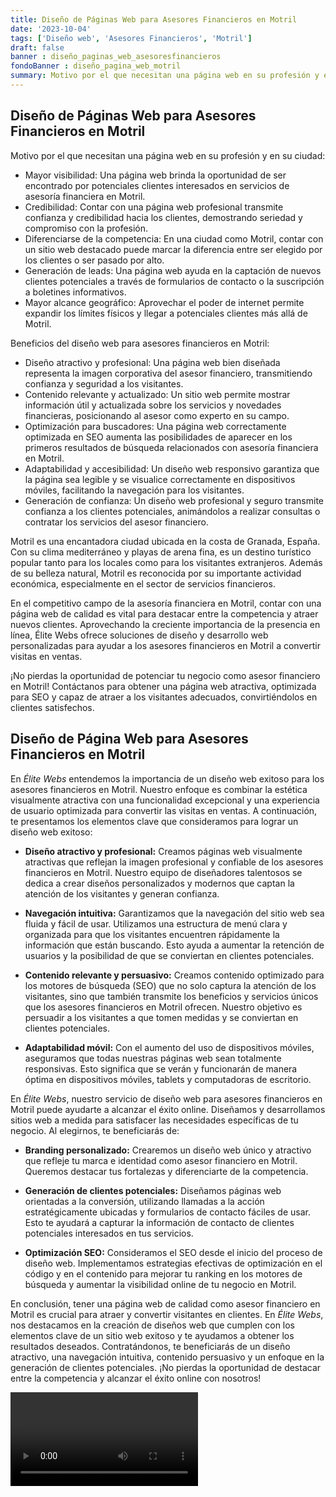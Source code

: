```yaml
---
title: Diseño de Páginas Web para Asesores Financieros en Motril
date: '2023-10-04'
tags: ['Diseño web', 'Asesores Financieros', 'Motril']
draft: false
banner : diseño_paginas_web_asesoresfinancieros
fondoBanner : diseño_pagina_web_motril
summary: Motivo por el que necesitan una página web en su profesión y en su ciudad
---
```


## Diseño de Páginas Web para Asesores Financieros en Motril

Motivo por el que necesitan una página web en su profesión y en su ciudad:

- Mayor visibilidad: Una página web brinda la oportunidad de ser encontrado por potenciales clientes interesados en servicios de asesoría financiera en Motril.
- Credibilidad: Contar con una página web profesional transmite confianza y credibilidad hacia los clientes, demostrando seriedad y compromiso con la profesión.
- Diferenciarse de la competencia: En una ciudad como Motril, contar con un sitio web destacado puede marcar la diferencia entre ser elegido por los clientes o ser pasado por alto.
- Generación de leads: Una página web ayuda en la captación de nuevos clientes potenciales a través de formularios de contacto o la suscripción a boletines informativos.
- Mayor alcance geográfico: Aprovechar el poder de internet permite expandir los límites físicos y llegar a potenciales clientes más allá de Motril.

Beneficios del diseño web para asesores financieros en Motril:

- Diseño atractivo y profesional: Una página web bien diseñada representa la imagen corporativa del asesor financiero, transmitiendo confianza y seguridad a los visitantes.
- Contenido relevante y actualizado: Un sitio web permite mostrar información útil y actualizada sobre los servicios y novedades financieras, posicionando al asesor como experto en su campo.
- Optimización para buscadores: Una página web correctamente optimizada en SEO aumenta las posibilidades de aparecer en los primeros resultados de búsqueda relacionados con asesoría financiera en Motril.
- Adaptabilidad y accesibilidad: Un diseño web responsivo garantiza que la página sea legible y se visualice correctamente en dispositivos móviles, facilitando la navegación para los visitantes.
- Generación de confianza: Un diseño web profesional y seguro transmite confianza a los clientes potenciales, animándolos a realizar consultas o contratar los servicios del asesor financiero.

Motril es una encantadora ciudad ubicada en la costa de Granada, España. Con su clima mediterráneo y playas de arena fina, es un destino turístico popular tanto para los locales como para los visitantes extranjeros. Además de su belleza natural, Motril es reconocida por su importante actividad económica, especialmente en el sector de servicios financieros.

En el competitivo campo de la asesoría financiera en Motril, contar con una página web de calidad es vital para destacar entre la competencia y atraer nuevos clientes. Aprovechando la creciente importancia de la presencia en línea, Élite Webs ofrece soluciones de diseño y desarrollo web personalizadas para ayudar a los asesores financieros en Motril a convertir visitas en ventas.

¡No pierdas la oportunidad de potenciar tu negocio como asesor financiero en Motril! Contáctanos para obtener una página web atractiva, optimizada para SEO y capaz de atraer a los visitantes adecuados, convirtiéndolos en clientes satisfechos.

<GifSeo />

<Cta />

## Diseño de Página Web para Asesores Financieros en Motril

En *Élite Webs* entendemos la importancia de un diseño web exitoso para los asesores financieros en Motril. Nuestro enfoque es combinar la estética visualmente atractiva con una funcionalidad excepcional y una experiencia de usuario optimizada para convertir las visitas en ventas. A continuación, te presentamos los elementos clave que consideramos para lograr un diseño web exitoso:

- **Diseño atractivo y profesional:** Creamos páginas web visualmente atractivas que reflejan la imagen profesional y confiable de los asesores financieros en Motril. Nuestro equipo de diseñadores talentosos se dedica a crear diseños personalizados y modernos que captan la atención de los visitantes y generan confianza.

- **Navegación intuitiva:** Garantizamos que la navegación del sitio web sea fluida y fácil de usar. Utilizamos una estructura de menú clara y organizada para que los visitantes encuentren rápidamente la información que están buscando. Esto ayuda a aumentar la retención de usuarios y la posibilidad de que se conviertan en clientes potenciales.

- **Contenido relevante y persuasivo:** Creamos contenido optimizado para los motores de búsqueda (SEO) que no solo captura la atención de los visitantes, sino que también transmite los beneficios y servicios únicos que los asesores financieros en Motril ofrecen. Nuestro objetivo es persuadir a los visitantes a que tomen medidas y se conviertan en clientes potenciales.

- **Adaptabilidad móvil:** Con el aumento del uso de dispositivos móviles, aseguramos que todas nuestras páginas web sean totalmente responsivas. Esto significa que se verán y funcionarán de manera óptima en dispositivos móviles, tablets y computadoras de escritorio. 

En *Élite Webs*, nuestro servicio de diseño web para asesores financieros en Motril puede ayudarte a alcanzar el éxito online. Diseñamos y desarrollamos sitios web a medida para satisfacer las necesidades específicas de tu negocio. Al elegirnos, te beneficiarás de:

- **Branding personalizado:** Crearemos un diseño web único y atractivo que refleje tu marca e identidad como asesor financiero en Motril. Queremos destacar tus fortalezas y diferenciarte de la competencia.

- **Generación de clientes potenciales:** Diseñamos páginas web orientadas a la conversión, utilizando llamadas a la acción estratégicamente ubicadas y formularios de contacto fáciles de usar. Esto te ayudará a capturar la información de contacto de clientes potenciales interesados en tus servicios.

- **Optimización SEO:** Consideramos el SEO desde el inicio del proceso de diseño web. Implementamos estrategias efectivas de optimización en el código y en el contenido para mejorar tu ranking en los motores de búsqueda y aumentar la visibilidad online de tu negocio en Motril.

En conclusión, tener una página web de calidad como asesor financiero en Motril es crucial para atraer y convertir visitantes en clientes. En *Élite Webs*, nos destacamos en la creación de diseños web que cumplen con los elementos clave de un sitio web exitoso y te ayudamos a obtener los resultados deseados. Contratándonos, te beneficiarás de un diseño atractivo, una navegación intuitiva, contenido persuasivo y un enfoque en la generación de clientes potenciales. ¡No pierdas la oportunidad de destacar entre la competencia y alcanzar el éxito online con nosotros!

<Video />

<CtaBot job='Asesores Financieros' city='Motril'/>

<Gmaps query='Motril+españa+maps' />